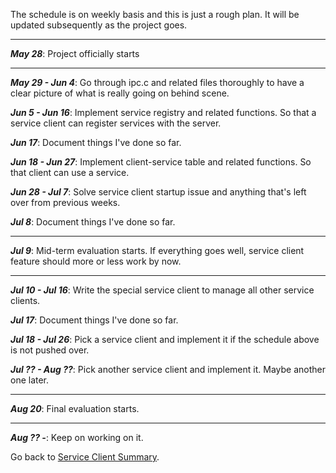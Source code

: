 The schedule is on weekly basis and this is just a rough plan.  It will be updated subsequently as the project goes.


----
'''''May 28''''': Project officially starts
----


'''''May 29 - Jun 4''''': Go through ipc.c and related files thoroughly to have a clear picture of what is really going on behind scene.

'''''Jun 5 - Jun 16''''': Implement service registry and related functions.  So that a service client can register services with the server.

'''''Jun 17''''': Document things I've done so far.

'''''Jun 18 - Jun 27''''': Implement client-service table and related functions.  So that client can use a service.

'''''Jun 28 - Jul 7''''': Solve service client startup issue and anything that's left over from previous weeks.

'''''Jul 8''''': Document things I've done so far.


----
'''''Jul 9''''': Mid-term evaluation starts.  If everything goes well, service client feature should more or less work by now.
----


'''''Jul 10 - Jul 16''''': Write the special service client to manage all other service clients.

'''''Jul 17''''': Document things I've done so far.

'''''Jul 18 - Jul 26''''': Pick a service client and implement it if the schedule above is not pushed over.

'''''Jul ?? - Aug ??''''': Pick another service client and implement it.  Maybe another one later.


----
'''''Aug 20''''': Final evaluation starts.
----


'''''Aug ?? - ''''': Keep on working on it.


Go back to [[Summer of Code 2007/Service Clients|Service Client Summary]].